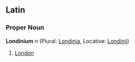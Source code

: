 ==Latin==
===Proper Noun===
'''Londinium''' ''n'' (Plural: [[Londinia]], Locative: [[Londinii]])

#[[London]]